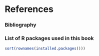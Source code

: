 # References  {.unnumbered}

### Bibliography  {.unnumbered}

<!-- ::: {#refs}
::: -->


### List of R packages used in this book {.unnumbered}

```r
sort(rownames(installed.packages()))
```
